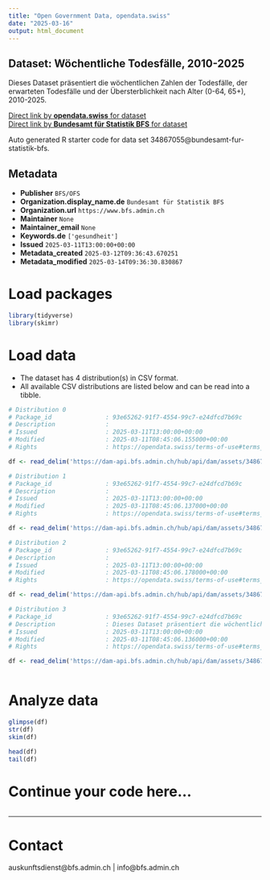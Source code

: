 ```yaml
---
title: "Open Government Data, opendata.swiss"
date: "2025-03-16"
output: html_document
---
```


## Dataset: Wöchentliche Todesfälle, 2010-2025

Dieses Dataset präsentiert die wöchentlichen Zahlen der Todesfälle, der erwarteten Todesfälle und der Übersterblichkeit nach Alter (0-64, 65+), 2010-2025.

[Direct link by **opendata.swiss** for dataset](https://opendata.swiss/de/dataset/wochentliche-todesfalle-2010-2025)<br>
[Direct link by **Bundesamt für Statistik BFS** for dataset](https://www.bfs.admin.ch/asset/de/ts-d-14.03.04.03-wr)

Auto generated R starter code for data set 34867055@bundesamt-fur-statistik-bfs.

## Metadata

- **Publisher** `BFS/OFS`
- **Organization.display_name.de** `Bundesamt für Statistik BFS`
- **Organization.url** `https://www.bfs.admin.ch`
- **Maintainer** `None`
- **Maintainer_email** `None`
- **Keywords.de** `['gesundheit']`
- **Issued** `2025-03-11T13:00:00+00:00`
- **Metadata_created** `2025-03-12T09:36:43.670251`
- **Metadata_modified** `2025-03-14T09:36:30.830867`


# Load packages

```r

library(tidyverse)
library(skimr)

```

# Load data

-   The dataset has 4 distribution(s) in CSV format.
-   All available CSV distributions are listed below and can be read into a tibble.

```r

# Distribution 0
# Package_id               : 93e65262-91f7-4554-99c7-e24dfcd7b69c
# Description              : 
# Issued                   : 2025-03-11T13:00:00+00:00
# Modified                 : 2025-03-11T08:45:06.155000+00:00
# Rights                   : https://opendata.swiss/terms-of-use#terms_by_ask

df <- read_delim('https://dam-api.bfs.admin.ch/hub/api/dam/assets/34867063/master')

# Distribution 1
# Package_id               : 93e65262-91f7-4554-99c7-e24dfcd7b69c
# Description              : 
# Issued                   : 2025-03-11T13:00:00+00:00
# Modified                 : 2025-03-11T08:45:06.137000+00:00
# Rights                   : https://opendata.swiss/terms-of-use#terms_by_ask

df <- read_delim('https://dam-api.bfs.admin.ch/hub/api/dam/assets/34867067/master')

# Distribution 2
# Package_id               : 93e65262-91f7-4554-99c7-e24dfcd7b69c
# Description              : 
# Issued                   : 2025-03-11T13:00:00+00:00
# Modified                 : 2025-03-11T08:45:06.178000+00:00
# Rights                   : https://opendata.swiss/terms-of-use#terms_by_ask

df <- read_delim('https://dam-api.bfs.admin.ch/hub/api/dam/assets/34867073/master')

# Distribution 3
# Package_id               : 93e65262-91f7-4554-99c7-e24dfcd7b69c
# Description              : Dieses Dataset präsentiert die wöchentlichen Zahlen der Todesfälle, der erwarteten Todesfälle und der Übersterblichkeit nach Alter (0-64, 65+), 2010-2025.
# Issued                   : 2025-03-11T13:00:00+00:00
# Modified                 : 2025-03-11T08:45:06.136000+00:00
# Rights                   : https://opendata.swiss/terms-of-use#terms_by_ask

df <- read_delim('https://dam-api.bfs.admin.ch/hub/api/dam/assets/34867077/master')



```

# Analyze data

```r

glimpse(df)
str(df)
skim(df)

head(df)
tail(df)

```

# Continue your code here...

```r

```

------------------------------------------------------------------------

# Contact

auskunftsdienst@bfs.admin.ch | info@bfs.admin.ch
